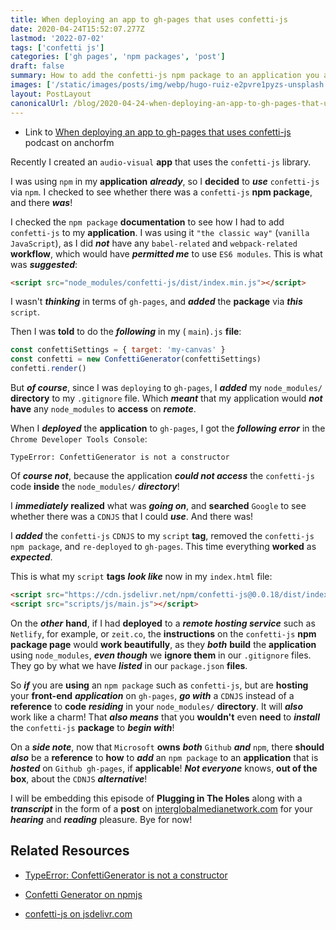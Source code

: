 ```yaml
---
title: When deploying an app to gh-pages that uses confetti-js
date: 2020-04-24T15:52:07.277Z
lastmod: '2022-07-02'
tags: ['confetti js']
categories: ['gh pages', 'npm packages', 'post']
draft: false
summary: How to add the confetti-js npm package to an application you are hosting on Github gh-pages.
images: ['/static/images/posts/img/webp/hugo-ruiz-e2pvre1pyzs-unsplash.webp']
layout: PostLayout
canonicalUrl: /blog/2020-04-24-when-deploying-an-app-to-gh-pages-that-uses-confetti-js
---
```


- Link to
  [When deploying an app to gh-pages that uses confetti-js](https://anchor.fm/maria-campbell/episodes/When-deploying-an-app-to-gh-pages-that-uses-confetti-js-ed6sg9)
  podcast on anchorfm

Recently I created an `audio-visual` **app** that uses the `confetti-js`
library.

I was using `npm` in my **application** **_already_**, so I **decided** to
**_use_** `confetti-js` via `npm`. I checked to see whether there was a
`confetti-js` **npm package**, and there **_was_**!

I checked the `npm package` **documentation** to see how I had to add
`confetti-js` to my **application**. I was using it `"the classic way"`
(`vanilla JavaScript`), as I did **_not_** have any `babel-related` and
`webpack-related` **workflow**, which would have **_permitted me_** to use
`ES6 modules`. This is what was **_suggested_**:

```html
<script src="node_modules/confetti-js/dist/index.min.js"></script>
```

I wasn't **_thinking_** in terms of `gh-pages`, and **_added_** the **package**
via **_this_** `script`.

Then I was **told** to do the **_following_** in my ( `main`)`.js` **file**:

```js
const confettiSettings = { target: 'my-canvas' }
const confetti = new ConfettiGenerator(confettiSettings)
confetti.render()
```

But **_of course_**, since I was `deploying` to `gh-pages`, I **_added_** my
`node_modules/` **directory** to my `.gitignore` file. Which **_meant_** that my
application would **_not_** **have** any `node_modules` to **access** on
**_remote_**.

When I **_deployed_** the **application** to `gh-pages`, I got the **_following
error_** in the `Chrome Developer Tools Console`:

```shell
TypeError: ConfettiGenerator is not a constructor
```

Of **_course not_**, because the application **_could not access_** the
`confetti-js` code **inside** the `node_modules/` **_directory_**!

I **_immediately_** **realized** what was **_going on_**, and **searched**
`Google` to see whether there was a `CDNJS` that I could **_use_**. And there
was!

I **_added_** the `confetti-js` `CDNJS` to my `script` **tag**, removed the
`confetti-js` `npm package`, and `re-deployed` to `gh-pages`. This time
everything **worked** as **_expected_**.

This is what my `script` **tags** **_look like_** now in my `index.html` file:

```html
<script src="https://cdn.jsdelivr.net/npm/confetti-js@0.0.18/dist/index.min.js"></script>
<script src="scripts/js/main.js"></script>
```

On the **_other_** **hand**, if I had **deployed** to a **_remote hosting
service_** such as `Netlify`, for example, or `zeit.co`, the **instructions** on
the `confetti-js` **npm package page** would **work beautifully**, as they
**_both_** **build** the **application** using `node_modules`, **_even though_**
we **ignore them** in our `.gitignore` files. They go by what we have
**_listed_** in our `package.json` **files**.

So **_if_** you are **using** an `npm package` such as `confetti-js`, but are
**hosting** your **front-end** **_application_** on `gh-pages`, **_go with_** a
`CDNJS` instead of a **reference** to **code** **_residing_** in your
`node_modules/` **directory**. It will **_also_** work like a charm! That
**_also means_** that you **wouldn't** even **need** to **_install_** the
`confetti-js` **package** to **_begin with_**!

On a **_side note_**, now that `Microsoft` **owns** **_both_** `Github`
**_and_** `npm`, there **should** **_also_** be a **reference** to **how** to
**_add_** an `npm package` to an **application** that is **_hosted_** on
`Github gh-pages`, if **applicable**! **_Not everyone_** knows, **out of the
box**, about the `CDNJS` **_alternative_**!

I will be embedding this episode of **Plugging in The Holes** along with a
**_transcript_** in the form of a **post** on
[interglobalmedianetwork.com](https://www.interglobalmedianetwork.com/) for your
**_hearing_** and **_reading_** pleasure. Bye for now!

## Related Resources

- [TypeError: ConfettiGenerator is not a constructor](https://github.com/Agezao/confetti-js/issues/8)

- [Confetti Generator on npmjs](https://www.npmjs.com/package/confetti-js)

- [confetti-js on jsdelivr.com](https://www.jsdelivr.com/package/npm/confetti-js)
